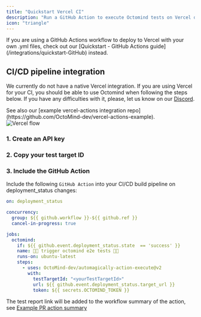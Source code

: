 ```yaml
---
title: "Quickstart Vercel CI"
description: "Run a GitHub Action to execute Octomind tests on Vercel deployment"
icon: "triangle"
---
```


<Warning>
  If you are using a GitHub Actions workflow to deploy to Vercel with your own
  .yml files, check out our [Quickstart - GitHub Actions
  guide](/integrations/quickstart-GitHub) instead.
</Warning>

## CI/CD pipeline integration

We currently do not have a native Vercel integration. If you are using Vercel for your CI, you should be able to use Octomind when following the steps below. If you have any difficulties with it, please, let us know on our [Discord](https://discord.gg/3ShnZMKRfA).

<Tip>
  See also our [example vercel-actions integration
  repo](https://github.com/OctoMind-dev/vercel-actions-example).
</Tip>

<div className="mt-8" />

<Frame caption="Octomind Vercel flow">
  <img src="/images/octomind-vercel-flow.png" alt="Vercel flow" />
</Frame>

### 1. Create an API key

<Snippet file="snippet-apiKey.mdx" />

### 2. Copy your test target ID

<Snippet file="snippet-testTarget.mdx" />

### 3. Include the GitHub Action

Include the following `GitHub Action` into your CI/CD build pipeline on deployment_status changes:

```yaml
on: deployment_status

concurrency:
  group: ${{ github.workflow }}-${{ github.ref }}
  cancel-in-progress: true

jobs:
  octomind:
    if: ${{ github.event.deployment_status.state  == 'success' }}
    name: 🚀🐙 trigger octomind e2e tests 🚀🐙
    runs-on: ubuntu-latest
    steps:
      - uses: OctoMind-dev/automagically-action-execute@v2
        with:
          testTargetId: "<yourTestTargetId>"
          url: ${{ github.event.deployment_status.target_url }}
          token: ${{ secrets.OCTOMIND_TOKEN }}
```

The test report link will be added to the workflow summary of the action, see [Example PR action summary](https://github.com/OctoMind-dev/vercel-actions-example/pull/11)
